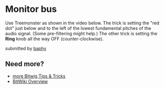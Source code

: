 # Monitor bus

Use Treemonster as shown in the video below. The trick is setting the "red dot" just below and to the left of the lowest fundamental pitches of the audio signal. (Some pre-filtering might help.) The other trick is setting the **Ring** knob all the way OFF (counter-clockwise).

<Player
  playsInline
  src="https://cdn.discordapp.com/attachments/649293987848519691/710883264264405052/2020-05-15_10-07-AM.mp4"
/>

submitted by [baphy](https://discordapp.com/channels/121395249003233280/649293987848519691/710883264906133625)

## Need more?
* [more Bitwig Tips & Tricks](/wiki/tips-tricks)
* [BitWiki Overview](/wiki/)
